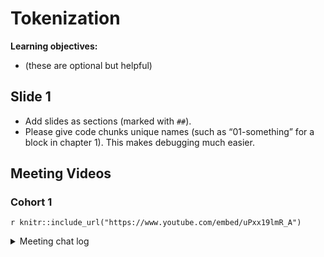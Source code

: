 # Tokenization

**Learning objectives:**

- (these are optional but helpful)

## Slide 1

- Add slides as sections (marked with `##`).
- Please give code chunks unique names (such as "01-something" for a block in chapter 1). This makes debugging much easier.

## Meeting Videos

### Cohort 1

`r knitr::include_url("https://www.youtube.com/embed/uPxx19lmR_A")`

<details>
<summary> Meeting chat log </summary>

```
00:41:34	shamsuddeen:	https://github.com/quanteda/spacyr
```
</details>
